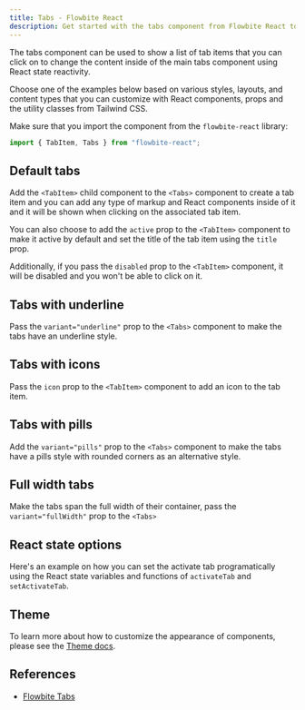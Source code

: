 ```yaml
---
title: Tabs - Flowbite React
description: Get started with the tabs component from Flowbite React to show a list of tab items where you can switch between them using multiple styles, colors and layouts
---
```


The tabs component can be used to show a list of tab items that you can click on to change the content inside of the main tabs component using React state reactivity.

Choose one of the examples below based on various styles, layouts, and content types that you can customize with React components, props and the utility classes from Tailwind CSS.

Make sure that you import the component from the `flowbite-react` library:

```jsx
import { TabItem, Tabs } from "flowbite-react";
```

## Default tabs

Add the `<TabItem>` child component to the `<Tabs>` component to create a tab item and you can add any type of markup and React components inside of it and it will be shown when clicking on the associated tab item.

You can also choose to add the `active` prop to the `<TabItem>` component to make it active by default and set the title of the tab item using the `title` prop.

Additionally, if you pass the `disabled` prop to the `<TabItem>` component, it will be disabled and you won't be able to click on it.

<Example name="tabs.root" />

## Tabs with underline

Pass the `variant="underline"` prop to the `<Tabs>` component to make the tabs have an underline style.

<Example name="tabs.withUnderline" />

## Tabs with icons

Pass the `icon` prop to the `<TabItem>` component to add an icon to the tab item.

<Example name="tabs.withIcons" />

## Tabs with pills

Add the `variant="pills"` prop to the `<Tabs>` component to make the tabs have a pills style with rounded corners as an alternative style.

<Example name="tabs.withPills" />

## Full width tabs

Make the tabs span the full width of their container, pass the `variant="fullWidth"` prop to the `<Tabs>`

<Example name="tabs.fullWidth" />

## React state options

Here's an example on how you can set the activate tab programatically using the React state variables and functions of `activateTab` and `setActivateTab`.

<Example name="tabs.stateOptions" />

## Theme

To learn more about how to customize the appearance of components, please see the [Theme docs](/docs/customize/theme).

<Theme name="tabs" />

## References

- [Flowbite Tabs](https://flowbite.com/docs/components/tabs/)
